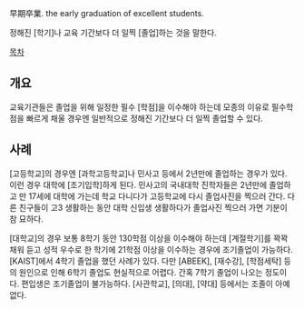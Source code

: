 早期卒業. the early graduation of excellent students.

정해진 [학기]나 교육 기간보다 더 일찍 [졸업]하는 것을 말한다.

[[목차]]
== 개요 ==
교육기관들은 졸업을 위해 일정한 필수 [학점]을 이수해야 하는데 모종의 이유로 필수학점을 빠르게 채울 경우엔 일반적으로 정해진 기간보다 더 일찍 졸업할 수 있다.
== 사례 ==
[고등학교]의 경우엔 [과학고등학교]나 민사고 등에서 2년만에 졸업하는 경우가 있다. 이런 경우 대학에 [조기입학]하게 된다. 민사고의 국내대학 진학자들은 2년만에 졸업하고 만 17세에 대학에 가는데 학교 다니다가 고등학교에 다시 졸업사진을 찍으러 간다. 다른 친구들이 고3 생활하는 동안 대학 신입생 생활하다가 졸업사진 찍으러 가면 기분이 참 묘하다.

[대학교]의 경우 보통 8학기 동안 130학점 이상을 이수해야 하는데 [계절학기]를 꽉꽉 채워 듣고 성적 우수로 한 학기에 21학점 이상을 이수하는 경우에 조기졸업이 가능하다. [KAIST]에서 4학기 졸업을 했던 사례가 있다. 다만 [ABEEK], [재수강], [학점세탁] 등의 원인으로 인해 6학기 졸업도 현실적으로 어렵다. 간혹 7학기 졸업이 나오는 정도이다. 편입생은 조기졸업이 불가능하다.
[사관학교], [의대], [약대] 등에서는 조졸이 아예 없다.
